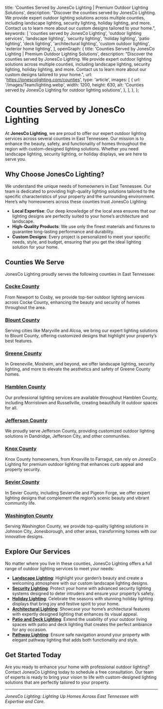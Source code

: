   title: 'Counties Served by JonesCo Lighting | Premium Outdoor Lighting Solutions',
  description:
    "Discover the counties served by JonesCo Lighting. We provide expert outdoor lighting solutions across multiple counties, including landscape lighting, security lighting, holiday lighting, and more. Contact us to learn more about our custom designs tailored to your home.",
  keywords: [
    'counties served by JonesCo Lighting',
    'outdoor lighting services',
    'landscape lighting',
    'security lighting',
    'holiday lighting',
    'patio lighting',
    'deck lighting',
    'architectural lighting',
    'custom outdoor lighting',
    'exterior home lighting',
  ],
  openGraph: {
    title: 'Counties Served by JonesCo Lighting | Premium Outdoor Lighting Solutions',
    description:
      "Discover the counties served by JonesCo Lighting. We provide expert outdoor lighting solutions across multiple counties, including landscape lighting, security lighting, holiday lighting, and more. Contact us to learn more about our custom designs tailored to your home.",
    url: 'https://jonescolighting.com/counties',
    type: 'article',
    images: [
      {
        url: '/images/Team/lighting.webp',
        width: 1200,
        height: 630,
        alt: 'Counties served by JonesCo Lighting for outdoor lighting solutions',
      },
    ],
  },
};

# Counties Served by JonesCo Lighting

At **JonesCo Lighting**, we are proud to offer our expert outdoor lighting services across several counties in East Tennessee. Our mission is to enhance the beauty, safety, and functionality of homes throughout the region with custom-designed lighting solutions. Whether you need landscape lighting, security lighting, or holiday displays, we are here to serve you.

## Why Choose JonesCo Lighting?

We understand the unique needs of homeowners in East Tennessee. Our team is dedicated to providing high-quality lighting solutions tailored to the specific characteristics of your property and the surrounding environment. Here’s why homeowners across these counties trust JonesCo Lighting:

- **Local Expertise**: Our deep knowledge of the local area ensures that our lighting designs are perfectly suited to your home’s architecture and landscape.
- **High-Quality Products**: We use only the finest materials and fixtures to guarantee long-lasting performance and durability.
- **Custom Designs**: Every project is personalized to meet your specific needs, style, and budget, ensuring that you get the ideal lighting solution for your home.

## Counties We Serve

JonesCo Lighting proudly serves the following counties in East Tennessee:

### [Cocke County](https://jonescolighting.com/cocke)
From Newport to Cosby, we provide top-tier outdoor lighting services across Cocke County, enhancing the beauty and security of homes throughout the area.

### [Blount County](https://jonescolighting.com/blount)
Serving cities like Maryville and Alcoa, we bring our expert lighting solutions to Blount County, offering customized designs that highlight your property’s best features.

### [Greene County](https://jonescolighting.com/greene)
In Greeneville, Mosheim, and beyond, we offer landscape lighting, security lighting, and more to elevate the aesthetics and safety of Greene County homes.

### [Hamblen County](https://jonescolighting.com/hamblen)
Our professional lighting services are available throughout Hamblen County, including Morristown and Russellville, creating beautifully lit outdoor spaces for all.

### [Jefferson County](https://jonescolighting.com/jefferson)
We proudly serve Jefferson County, providing customized outdoor lighting solutions in Dandridge, Jefferson City, and other communities.

### [Knox County](https://jonescolighting.com/knox)
Knox County homeowners, from Knoxville to Farragut, can rely on JonesCo Lighting for premium outdoor lighting that enhances curb appeal and property security.

### [Sevier County](https://jonescolighting.com/sevier)
In Sevier County, including Sevierville and Pigeon Forge, we offer expert lighting designs that complement the region’s scenic beauty and vibrant community life.

### [Washington County](https://jonescolighting.com/washington)
Serving Washington County, we provide top-quality lighting solutions in Johnson City, Jonesborough, and other areas, transforming homes with our innovative designs.

## Explore Our Services

No matter where you live in these counties, JonesCo Lighting offers a full range of outdoor lighting services to meet your needs:

- **[Landscape Lighting](https://jonescolighting.com/services/landscape-lighting)**: Highlight your garden’s beauty and create a welcoming atmosphere with our custom landscape lighting designs.
- **[Security Lighting](https://jonescolighting.com/services/security-lighting)**: Protect your home with advanced security lighting systems designed to deter intruders and ensure your property’s safety.
- **[Holiday Lighting](https://jonescolighting.com/services/holiday-lighting)**: Celebrate the seasons with stunning holiday lighting displays that bring joy and festive spirit to your home.
- **[Architectural Lighting](https://jonescolighting.com/services/architectural-lighting)**: Showcase your home’s architectural features with expertly designed lighting that enhances its visual appeal.
- **[Patio and Deck Lighting](https://jonescolighting.com/services/patio-deck-lighting)**: Extend the usability of your outdoor living spaces with patio and deck lighting that creates the perfect ambiance for any occasion.
- **[Pathway Lighting](https://jonescolighting.com/services/pathway-lighting)**: Ensure safe navigation around your property with elegant pathway lighting that adds both functionality and style.

## Get Started Today

Are you ready to enhance your home with professional outdoor lighting? Contact JonesCo Lighting today to schedule a free consultation. Our team of experts is ready to bring your vision to life with custom-designed lighting solutions that are perfectly tailored to your property.

---

*JonesCo Lighting: Lighting Up Homes Across East Tennessee with Expertise and Care.*
